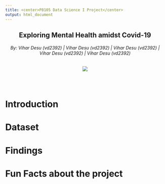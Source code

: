 ```yaml
---
title: <center>P8105 Data Science I Project</center>
output: html_document
---
```


<h2 style="text-align: center;" markdown="1">Exploring Mental Health amidst Covid-19</h2>
<h6 style="text-align: center;" markdown="1">By: Vihar Desu (vd2392)  |  Vihar Desu (vd2392)  |  Vihar Desu (vd2392)  |  Vihar Desu (vd2392)  |  Vihar Desu (vd2392)</h6>
<center><a href=""><img src="images/test.png"></a></center>

<br></br>

# Introduction

# Dataset

# Findings

# Fun Facts about the project

